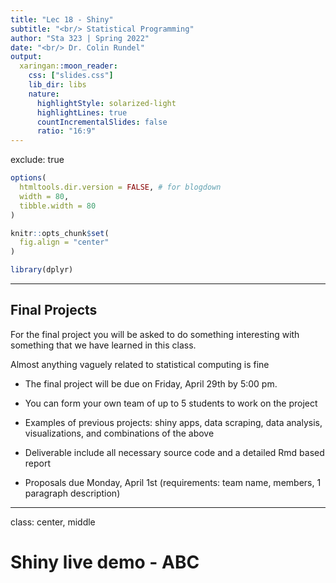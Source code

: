 ```yaml
---
title: "Lec 18 - Shiny"
subtitle: "<br/> Statistical Programming"
author: "Sta 323 | Spring 2022"
date: "<br/> Dr. Colin Rundel"
output:
  xaringan::moon_reader:
    css: ["slides.css"]
    lib_dir: libs
    nature:
      highlightStyle: solarized-light
      highlightLines: true
      countIncrementalSlides: false
      ratio: "16:9"
---
```

exclude: true

```r
options(
  htmltools.dir.version = FALSE, # for blogdown
  width = 80,
  tibble.width = 80
)

knitr::opts_chunk$set(
  fig.align = "center"
)

library(dplyr)
```

---

## Final Projects

For the final project you will be asked to do something interesting with something that we have learned in this class. 

Almost anything vaguely related to statistical computing is fine

* The final project will be due on Friday, April 29th by 5:00 pm.

* You can form your own team of up to 5 students to work on the project

* Examples of previous projects: shiny apps, data scraping, data analysis, visualizations, and combinations of the above

* Deliverable include all necessary source code and a detailed Rmd based report

* Proposals due Monday, April 1st (requirements: team name, members, 1 paragraph description)


---
class: center, middle

# Shiny live demo - ABC
